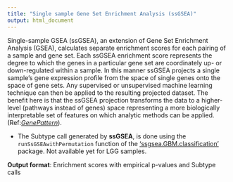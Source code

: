 ```yaml
---
title: "Single sample Gene Set Enrichment Analysis (ssGSEA)"
output: html_document
---
```


Single-sample GSEA (ssGSEA), an extension of Gene Set Enrichment Analysis
(GSEA), calculates separate enrichment scores for each pairing of a sample and gene
set. Each ssGSEA enrichment score represents the degree to which the genes in a
particular gene set are coordinately up- or down-regulated within a sample. In this
manner ssGSEA projects a single sample’s gene expression profile from the space of
single genes onto the space of gene sets. Any supervised or unsupervised machine
learning technique can then be applied to the resulting projected dataset. The benefit
here is that the ssGSEA projection transforms the data to a higher-level (pathways
instead of genes) space representing a more biologically interpretable set of features on
which analytic methods can be applied. (Ref:[*GenePattern*](http://www.broadinstitute.org/cancer/software/genepattern/modules/docs/ssGSEAProjection/4)).      

* The Subtype call generated by  **ssGSEA**, is done using the `runSsGSEAwithPermutation` function of the [‘ssgsea.GBM.classification’](http://biorxiv.org/content/early/2016/05/08/052076) package. Not available yet for LGG samples.   

**Output format**: Enrichment scores with empirical p-values and Subtype calls   




